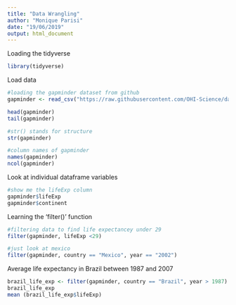 ```yaml
---
title: "Data Wrangling"
author: "Monique Parisi"
date: "19/06/2019"
output: html_document
---
```


Loading the tidyverse
```r
library(tidyverse)
```

Load data 
```r
#loading the gapminder dataset from github
gapminder <- read_csv("https://raw.githubusercontent.com/OHI-Science/data-science-training/master/data/gapminder.csv")
```

```r
head(gapminder)
tail(gapminder)

#str() stands for structure 
str(gapminder)

#column names of gapminder
names(gapminder)
ncol(gapminder)
```

Look at individual dataframe variables 
```r
#show me the lifeExp column
gapminder$lifeExp
gapminder$continent
```

Learning the 'filter()' function
```r
#filtering data to find life expectancey under 29
filter(gapminder, lifeExp <29)

#just look at mexico
filter(gapminder, country == "Mexico", year == "2002")

```

Average life expectancy in Brazil between 1987 and 2007
```r
brazil_life_exp <- filter(gapminder, country == "Brazil", year > 1987)
brazil_life_exp
mean (brazil_life_exp$lifeExp)

```

